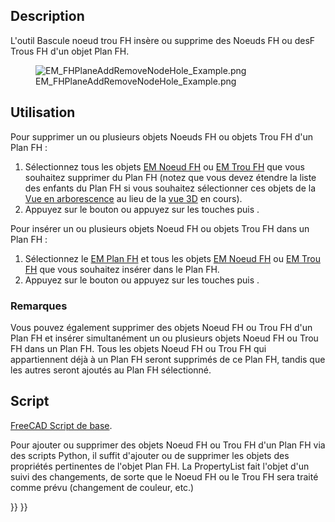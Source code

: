 <languages/>

{{Docnav/fr
|[[EM_FHPlaneHole/fr|Trou FH]]
|[[EM_FHEquiv/fr|Equivalence FH]]
|[[EM_Workbench/fr|Atelier EM]]
|IconL=EM_FHPlaneHole.svg
|IconR=EM_FHEquiv.svg
|IconC=EMWorkbench.svg
}}

{{GuiCommand/fr
|Name=EM FHPlaneAddRemoveNodeHole
|Name/fr=EM Bascule noeud trou FH
|MenuLocation=EM → FHPlaneAddRemoveNodeHole
|Workbenches=[[EM Workbench/fr|EM]]
|Shortcut={{KEY|E}} {{KEY|A}}
|Version=0.17
|SeeAlso=[[EM_FHPlane/fr|EM Plan FH]], [[EM_FHNode/fr|EM Noeud FH]], [[EM_FHPlaneHole/fr|EM Trou FH]]
}}

==Description==

L'outil Bascule noeud trou FH insère ou supprime des Noeuds FH ou desF Trous FH d'un objet Plan FH.

[[Image:EM_FHPlaneAddRemoveNodeHole_Example.png]]

{{Caption|Noeuds FH ajoutés (bleu) et supprimés (rouge) d'un Plan FH et un Trou FH retiré du Plan FH (sans découper de trou dans le plan)}}

<span id="Usage"></span>
==Utilisation==

Pour supprimer un ou plusieurs objets Noeuds FH ou objets Trou FH d'un Plan FH :

# Sélectionnez tous les objets [[EM_FHNode/fr|EM Noeud FH]] ou [[EM_FHPlaneHole/fr|EM Trou FH]] que vous souhaitez supprimer du Plan FH (notez que vous devez étendre la liste des enfants du Plan FH si vous souhaitez sélectionner ces objets de la [[Tree_view/fr|Vue en arborescence]] au lieu de la [[3D_view/fr|vue 3D]] en cours).
# Appuyez sur le bouton {{Button|[[Image:EM_FHPlaneAddRemoveNodeHole.svg|16px]] [[EM_FHPlaneAddRemoveNodeHole/fr|EM FHPlaneAddRemoveNodeHole]]}} ou appuyez sur les touches {{KEY|E}} puis {{KEY|A}}.

Pour insérer un ou plusieurs objets Noeud FH ou objets Trou FH dans un Plan FH :

# Sélectionnez le [[EM_FHPlane/fr|EM Plan FH]] et tous les objets [[EM_FHNode/fr|EM Noeud FH]] ou [[EM_FHPlaneHole/fr|EM Trou FH]] que vous souhaitez insérer dans le Plan FH.
# Appuyez sur le bouton {{Button|[[Image:EM_FHPlaneAddRemoveNodeHole.svg|16px]] [[EM_FHPlaneAddRemoveNodeHole/fr|EM FHPlaneAddRemoveNodeHole]]}} ou appuyez sur les touches {{KEY|E}} puis {{KEY|A}}.

<span id="Remarks"></span>
===Remarques===

Vous pouvez également supprimer des objets Noeud FH ou Trou FH d'un Plan FH et insérer simultanément un ou plusieurs objets Noeud FH ou Trou FH dans un Plan FH. Tous les objets Noeud FH ou Trou FH qui appartiennent déjà à un Plan FH seront supprimés de ce Plan FH, tandis que les autres seront ajoutés au Plan FH sélectionné.

<span id="Scripting"></span>
==Script==

{{Emphasis|Voir aussi :}} [[FreeCAD_Scripting_Basics/fr|FreeCAD Script de base]].

Pour ajouter ou supprimer des objets Noeud FH ou Trou FH d'un Plan FH via des scripts Python, il suffit d'ajouter ou de supprimer les objets des propriétés pertinentes de l'objet Plan FH. La PropertyList fait l'objet d'un suivi des changements, de sorte que le Noeud FH ou le Trou FH sera traité comme prévu (changement de couleur, etc.)


{{Docnav/fr
|[[EM_FHPlaneHole/fr|Trou FH]]
|[[EM_FHEquiv/fr|Equivalence FH]]
|[[EM_Workbench/fr|Atelier EM]]
|IconL=EM_FHPlaneHole.svg
|IconR=EM_FHEquiv.svg
|IconC=EMWorkbench.svg
}}

{{EM Tools navi{{#translation:}}}}
{{Userdocnavi{{#translation:}}}}